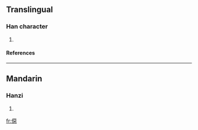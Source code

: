 ==Translingual==
===Han character===
{{Han char|rn=9|rad=人|as=12|sn=14|four=|canj=人一一心 (OMMP), X人一一心 (XOMMP)}}
# {{defn|Han}}
====References====
{{Han ref|kx=0117.230|dkj=01126|dj=0249.080|hdz=10217.030|uh=50EB|ud=20715}}
----
==Mandarin==
===Hanzi===
{{cmn-hanzi|pin=[[è]] (e4)|wg=o<sup>4</sup>}}
# {{defn|Mandarin}}




[[fr:僫]]